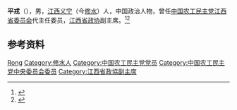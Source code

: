 '''平戎'''（{{bd|1897年||1966年|}}），男，[[江西|江西]][[义宁|义宁]]（今[[修水|修水]]）人，中国政治人物，曾任[[中国农工民主党江西省委员会|中国农工民主党江西省委员会]]代主任委员，[[江西省政协|江西省政协]]副主席。<ref>{{cite book|title=中囯人名大辞典·当代人物卷|author=廖盖隆等编|year=1990|publisher=上海辞书出版社|location=上海|page=}}</ref><ref>{{Cite book|title=中华人民共和国职官志|author=何虎生, 李耀东, 向常福主编|publisher=中国社会出版社|year=2003|isbn=9787800883934|location=北京|pages=}}</ref>

== 参考资料 ==
{{reflist}}

{{中国人物小作品}}

{{Authority control}}
{{DEFAULTSORT:Ping平}}
[[Category:平姓|Rong]]
[[Category:修水人|Category:修水人]]
[[Category:中国农工民主党党员|Category:中国农工民主党党员]]
[[Category:中国农工民主党中央委员会委员|Category:中国农工民主党中央委员会委员]]
[[Category:江西省政協副主席|Category:江西省政協副主席]]